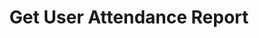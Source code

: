 ---
title: 'Get User Attendance Report'
openapi: '/api-reference/openapi_reports.json GET /users/{userId}/reports/attendance'
---